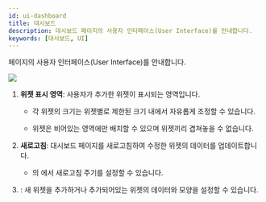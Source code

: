 ```yaml
---
id: ui-dashboard
title: 대시보드
description: 대시보드 페이지의 사용자 인터페이스(User Interface)를 안내합니다.
keywords: [대시보드, UI]
---
```


<Cmd sid='shell.header.dashboard' /> 페이지의 사용자 인터페이스(User Interface)를 안내합니다.

<Image src='/img/biostarx-dashboard.png' className='none' caption />

<Calloutlists>

1. **위젯 표시 영역**: 사용자가 추가한 위젯이 표시되는 영역입니다.

    * 각 위젯의 크기는 위젯별로 제한된 크기 내에서 자유롭게 조정할 수 있습니다.

    * 위젯은 비어있는 영역에만 배치할 수 있으며 위젯끼리 겹쳐놓을 수 없습니다.

1. **새로고침**: 대시보드 페이지를 새로고침하여 수정한 위젯의 데이터를 업데이트합니다.

    * <Cmd sid='reportApp.dashboardSettings' product='2' />의 <Cmd sid='reportApp.autoRefreshInterval' product='2' />에서 새로고침 주기를 설정할 수 있습니다.

1. <Cmd sid='reportApp.dashboardSettings' product='2' />: 새 위젯을 추가하거나 추가되어있는 위젯의 데이터와 모양을 설정할 수 있습니다.

</Calloutlists>